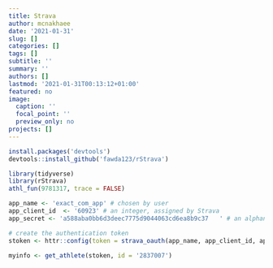 ```yaml
---
title: Strava
author: mcnakhaee
date: '2021-01-31'
slug: []
categories: []
tags: []
subtitle: ''
summary: ''
authors: []
lastmod: '2021-01-31T00:13:12+01:00'
featured: no
image:
  caption: ''
  focal_point: ''
  preview_only: no
projects: []
---
```



```r
install.packages('devtools')
devtools::install_github('fawda123/rStrava')
```

```r
library(tidyverse)
library(rStrava)
athl_fun(9781317, trace = FALSE)
```
```r
app_name <- 'exact_com_app' # chosen by user
app_client_id  <- '60923' # an integer, assigned by Strava
app_secret <- 'a588aba0bb6d3deec7775d9044063cd6ea8b9c37   ' # an alphanumeric secret, assigned by Strava

# create the authentication token
stoken <- httr::config(token = strava_oauth(app_name, app_client_id, app_secret, app_scope="activity:read_all",cache = TRUE))
```
```r
myinfo <- get_athlete(stoken, id = '2837007')

```

